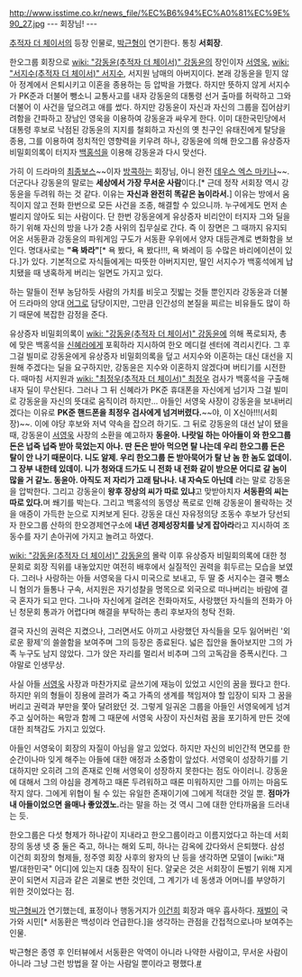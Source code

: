 http://www.isstime.co.kr/news_file/%EC%B6%94%EC%A0%81%EC%9E%90_27.jpg
--- 회장님! ---

[[추적자 더 체이서]]의 등장 인물로, [[박근형]]이 연기한다. 통칭 '''서회장'''. 

한오그룹 회장으로 [[wiki: "강동윤(추적자 더 체이서)" 강동윤]]의 장인이자 [[서영욱]], [[wiki: "서지수(추적자 더 체이서)" 서지수]], 서지원 남매의 아버지이다. 본래 강동윤을 믿지 않아 정계에서 은퇴시키고 이혼을 종용하는 등 압박을 가했다. 하지만 뜻하지 않게 서지수가 PK준과 더불어 뺑소니 교통사고를 내자 강동윤의 대통령 선거 출마를 허락하고 그와 더불어 이 사건을 덮으려고 애를 썼다. 하지만 강동윤이 자신과 자신의 그룹을 집어삼키려함을 간파하고 장남인 영욱을 이용하여 강동윤과 싸우게 한다. 이미 대한국민당에서 대통령 후보로 낙점된 강동윤의 지지를 철회하고 자신의 옛 친구인 유태진에게 탈당을 종용, 그를 이용하여 정치적인 영향력을 키우려 하나, 강동윤에 의해 한오그룹 유상증자 비밀회의록이 터지자 [[백홍석]]을 이용해 강동윤과 다시 맞선다.
  
가히 이 드라마의 [[최종보스]]~~이자 [[방콕]]하는 회장님, 아니 완전 [[데우스 엑스 마키나]]~~. 더군다나 강동윤의 말로는 '''세상에서 가장 무서운 사람'''이다.[* 근데 정작 서회장 역시 강동윤을 두려워 하는 것 같다. 이유는 '''자신과 완전히 똑같은 놈이라서.'''] 이유는 방에서 움직이지 않고 전화 한번으로 모든 사건을 조종, 해결할 수 있으니까. 누구에게도 먼저 손 벌리지 않아도 되는 사람이다. 단 한번 강동윤에게 유상증자 비리안이 터지자 그와 딜을 하기 위해 자신의 방을 나가 2층 사위의 집무실로 간다. 즉 이 장면은 그 때까지 유지되어온 서동환과 강동윤의 파워게임 구도가 서동환 우위에서 양자 대등관계로 변화함을 보인다. 명대사로는 '''"욕 봐라"'''[* 욕 봤다, 욕 봤다!!!, 욕 봐레이 등 수많은 바리에이션이 있다.]가 있다. 기본적으로 자식들에게는 따뜻한 아버지지만, 딸인 서지수가 백홍석에게 납치됐을 때 냉혹하게 버리는 일면도 가지고 있다.

하는 말들이 전부 농담하듯 사람의 가치를 비웃고 짓밟는 것들 뿐인지라 강동윤과 더불어 드라마의 양대 [[어그로]] 담당이지만, 그만큼 인간성의 본질을 찌르는 비유들도 많이 하기 때문에 복잡한 감정을 준다.

유상증자 비밀회의록이 [[wiki: "강동윤(추적자 더 체이서)" 강동윤]]에 의해 폭로되자, 총에 맞은 백홍석을 [[신혜라]]에게 포획하라 지시하여 한오 메디컬 센터에 격리시킨다. 그 후 그걸 빌미로 강동윤에게 유상증자 비밀회의록을 덮고 서지수와 이혼하는 대신 대선을 지원해 주겠다는 딜을 요구하지만, 강동윤은 지수와 이혼하지 않겠다며 버티기를 시전한다. 때마침 서지원과 [[wiki: "최정우(추적자 더 체이서)" 최정우]] 검사가 백홍석을 구출해 내자 딜이 무산된다. 그러나 그 뒤 신혜라가 PK준 휴대폰을 자신에게 넘기자 그걸 빌미로 강동윤을 자신의 뜻대로 움직이려 하지만... 아들인 서영욱 사장이 강동윤을 보내버리겠다는 이유로 '''PK준 핸드폰을 최정우 검사에게 넘겨버렸다.'''~~야, 이 X신아!!!(서회장)~~. 이에 야당 후보와 저녁 약속을 잡으려 하기도. 그 뒤로 강동윤의 대선 날이 됐을 때, 강동윤이 [[서영욱]] 사장의 소환을 예고하자 '''동윤아. 나랏일 하는 아아들이 와 한오그룹 돈은 넙죽 넙죽 받아 묵었는지 아나. 딴 돈은 받아 먹으면 탈 나는데 우리 한오그룹 돈은 탈이 안 나기 때문이다. 니도 알제. 우리 한오그룹 돈 받아묵어가 탈 난 놈 한 놈도 없데이. 그 장부 내한테 있데이. 니가 청와대 드가도 니 전화 내 전화 같이 받으문 어디로 갈 놈이 많을 거 같노. 동윤아. 아직도 저 자리가 고래 탐나나. 내 자슥도 아닌데''' 라는 말로 강동윤을 압박한다. 그리고 강동윤이 '''왕후 장상의 씨가 따로 있냐'''고 맞받아치자 '''서동환의 씨는 따로 있다.'''며 쐐기를 박는다. 그리고 백홍석의 동영상 폭로로 인해 강동윤이 몰락하는 것을 애증이 가득한 눈으로 지켜보게 된다. 강동윤 대신 자유정의당 조동수 후보가 당선되자 한오그룹 산하의 한오경제연구소에 '''내년 경제성장치를 낮게 잡아라'''라고 지시하여 조동수를 자기 손아귀에 가지고 놀려고 하였다.

[[wiki: "강동윤(추적자 더 체이서)" 강동윤]]의 몰락 이후 유상증자 비밀회의록에 대한 청문회로 회장 직위를 내놓았지만 여전히 배후에서 실질적인 권력을 휘두르는 모습을 보였다. 그러나 사랑하는 아들 서영욱을 다시 미국으로 보내고, 두 딸 중 서지수는 결국 뺑소니 혐의가 들통나 구속, 서지원은 자기성찰을 명목으로 외국으로 떠나버리는 바람에 결국 혼자가 되고 만다. 그나마 자신에게 걸려온 전화마저도, 사랑했던 자식들의 전화가 아닌 청문회 통과가 어렵다며 해결을 부탁하는 총리 후보자의 청탁 전화.

결국 자신의 권력은 지켰으나, 그러면서도 아끼고 사랑했던 자식들을 모두 잃어버린 '외로운 황제'의 쓸쓸함을 보여주며 그의 등장은 종료된다. 넓은 집안을 돌아보지만 그의 가족 누구도 남지 않았다. 그가 앉은 자리를 멀리서 비추며 그의 고독감을 증폭시킨다. 그야말로 인생무상.

사실 아들 [[서영욱]] 사장과 마찬가지로 글쓰기에 재능이 있었고 시인의 꿈을 꿨다고 한다. 하지만 위의 형들이 징용에 끌려가 죽고 가족의 생계를 책임져야 할 입장이 되자 그 꿈을 버리고 권력과 부만을 쫓아 달려왔던 것. 그렇게 일궈온 그룹을 아들인 서영욱에게 넘겨주고 싶어하는 욕망과 함께 그 때문에 서영욱 사장이 자신처럼 꿈을 포기하게 만든 것에 대한 죄책감도 가지고 있었다.

아들인 서영욱이 회장의 자질이 아님을 알고 있었다. 하지만 자신의 비인간적 면모를 한 순간이나마 잊게 해주는 아들에 대한 애정과 소중함이 앞섰다. 서영욱이 성장하기를 기대하지만 오히려 그의 존재로 인해 서영욱이 성장하지 못한다는 점도 아이러니. 강동윤에 대해서 그의 야심을 경계하고 때론 두려워하고 때론 미워하지만 그를 아끼는 마음도 작지 않다. 그에게 위협이 될 수 있는 유일한 존재이기에 그에게 적대한 것일 뿐. '''점마가 내 아들이었으면 을매나 좋았겠노.'''라는 말을 하는 것 역시 그에 대한 안타까움을 드러내는 듯.

한오그룹은 다섯 형제가 하나같이 지내라고 한오그룹이라고 이름지었다고 하는데 서회장의 동생 넷 중 둘은 죽고, 하나는 해외 도피, 하나는 감옥에 갔다와서 은퇴했다. 삼성 이건희 회장의 형제들, 정주영 회장 사후의 왕자의 난 등을 생각하면 모델이 [wiki:"재벌/대한민국" 어디]에 있는지 대충 짐작이 된다. 얄궂은 것은 서회장이 돈벌기 위해 지게꾼이 되면서 지금과 같은 괴물로 변한 것인데, 그 계기가 네 동생과 어머니를 부양하기 위한 것이었다는 점.

[[박근형]]씨가 연기했는데, 표정이나 행동거지가 [[이건희]] 회장과 매우 흡사하다. [[재벌]]이 국가와 시민[* 서동환은 백성이라 언급한다.]을 생각하는 관점을 간접적으로나마 보여주는 인물. 

박근형은 종영 후 인터뷰에서 서동환은 악역이 아니라 나약한 사람이고, 무서운 사람이 아니라 그냥 그런 방법을 잘 아는 사람일 뿐이라고 평했다.[http://news.naver.com/main/read.nhn?mode=LSD&mid=sec&sid1=106&oid=001&aid=0005708085 #]
